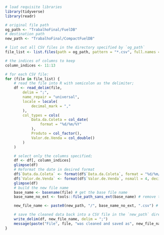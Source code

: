 
```r
# load requisite libraries
library(tidyverse)
library(readr)

# original file path
og_path <- "TrabalhoFinal/FuelDB"
# destination path
new_path <- "TrabalhoFinal/CompactFuelDB"

# list out all CSV files in the directory specified by `og_path`
file_list <- list.files(path = og_path, pattern = "*.csv", full.names = TRUE)

# the indices of columns to keep
column_indices <- 11:13

# for each CSV file:
for (file in file_list) {
    # read the file into R with semicolon as the delimiter;
    df <- read_delim(file,
        delim = ";",
        name_repair = "universal",
        locale = locale(
            decimal_mark = ","
        ),
        col_types = cols(
            Data.da.Coleta = col_date(
                format = "%d/%m/%Y"
            ),
            Produto = col_factor(),
            Valor.de.Venda = col_double()
        )
    )

    # select only the columns specified;
    df <- df[, column_indices]
    glimpse(df)
    # Reformat the date in desired format
    df$`Data.da.Coleta` <- format(df$`Data.da.Coleta`, format = "%d/%m/%Y")
    df$`Valor.de.Venda` <- format(df$`Valor.de.Venda`, nsmall = 4, decimal.mark = ",")
    glimpse(df)
    # build the new file name
    base_name <- basename(file) # get the base file name
    base_name_no_ext <- tools::file_path_sans_ext(base_name) # remove the extension

    new_file_name <- paste0(new_path, "/", base_name_no_ext, ".csv") # create new file name

    # save the cleaned data back into a CSV file in the `new_path` directory
    write_delim(df, new_file_name, delim = ";")
    message(paste("File", file, "was cleaned and saved as", new_file_name))
}
```